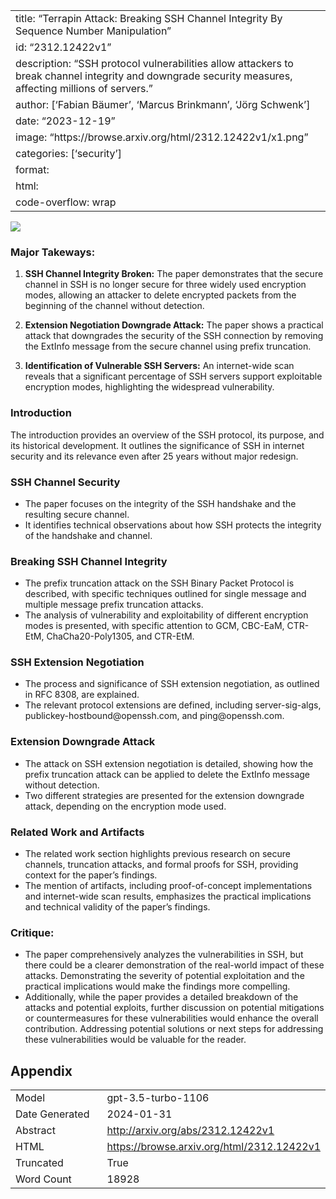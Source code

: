 
---
title: "Terrapin Attack: Breaking SSH Channel Integrity By Sequence Number Manipulation"
id: "2312.12422v1"
description: "SSH protocol vulnerabilities allow attackers to break channel integrity and downgrade security measures, affecting millions of servers."
author: ['Fabian Bäumer', 'Marcus Brinkmann', 'Jörg Schwenk']
date: "2023-12-19"
image: "https://browse.arxiv.org/html/2312.12422v1/x1.png"
categories: ['security']
format:
  html:
    code-overflow: wrap
---

![](https://browse.arxiv.org/html/2312.12422v1/x1.png)

### Major Takeways:

1. **SSH Channel Integrity Broken:** The paper demonstrates that the secure channel in SSH is no longer secure for three widely used encryption modes, allowing an attacker to delete encrypted packets from the beginning of the channel without detection.

2. **Extension Negotiation Downgrade Attack:** The paper shows a practical attack that downgrades the security of the SSH connection by removing the ExtInfo message from the secure channel using prefix truncation.

3. **Identification of Vulnerable SSH Servers:** An internet-wide scan reveals that a significant percentage of SSH servers support exploitable encryption modes, highlighting the widespread vulnerability.

### Introduction

The introduction provides an overview of the SSH protocol, its purpose, and its historical development. It outlines the significance of SSH in internet security and its relevance even after 25 years without major redesign.

### SSH Channel Security

- The paper focuses on the integrity of the SSH handshake and the resulting secure channel.
- It identifies technical observations about how SSH protects the integrity of the handshake and channel.

### Breaking SSH Channel Integrity

- The prefix truncation attack on the SSH Binary Packet Protocol is described, with specific techniques outlined for single message and multiple message prefix truncation attacks.
- The analysis of vulnerability and exploitability of different encryption modes is presented, with specific attention to GCM, CBC-EaM, CTR-EtM, ChaCha20-Poly1305, and CTR-EtM.

### SSH Extension Negotiation

- The process and significance of SSH extension negotiation, as outlined in RFC 8308, are explained.
- The relevant protocol extensions are defined, including server-sig-algs, publickey-hostbound@openssh.com, and ping@openssh.com.

### Extension Downgrade Attack

- The attack on SSH extension negotiation is detailed, showing how the prefix truncation attack can be applied to delete the ExtInfo message without detection.
- Two different strategies are presented for the extension downgrade attack, depending on the encryption mode used.

### Related Work and Artifacts

- The related work section highlights previous research on secure channels, truncation attacks, and formal proofs for SSH, providing context for the paper's findings.
- The mention of artifacts, including proof-of-concept implementations and internet-wide scan results, emphasizes the practical implications and technical validity of the paper's findings.

### Critique:

- The paper comprehensively analyzes the vulnerabilities in SSH, but there could be a clearer demonstration of the real-world impact of these attacks. Demonstrating the severity of potential exploitation and the practical implications would make the findings more compelling.
- Additionally, while the paper provides a detailed breakdown of the attacks and potential exploits, further discussion on potential mitigations or countermeasures for these vulnerabilities would enhance the overall contribution. Addressing potential solutions or next steps for addressing these vulnerabilities would be valuable for the reader.

## Appendix

|          |          |
|----------|----------|
| Model     | gpt-3.5-turbo-1106       |
| Date Generated     | 2024-01-31       |
| Abstract | [http://arxiv.org/abs/2312.12422v1](http://arxiv.org/abs/2312.12422v1)        |
| HTML     | [https://browse.arxiv.org/html/2312.12422v1](https://browse.arxiv.org/html/2312.12422v1)       |
| Truncated       | True       |
| Word Count       | 18928       |